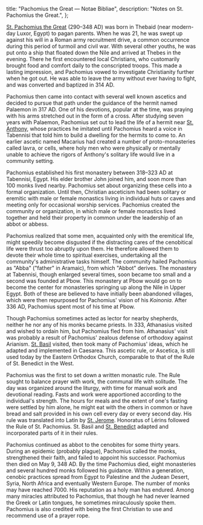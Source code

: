   title: "Pachomius the Great — Notae Bibliae",
  description: "Notes on St. Pachomius the Great.",
};

<Initial text="Pachomius the Great" />

[St. Pachomius the Great](/glossary/names#pachomius) (290–348 AD) was born in Thebaid (near modern-day Luxor, Egypt) to pagan parents. When he was 21, he was swept up against his will in a Roman army recruitment drive, a common occurrence during this period of turmoil and civil war. With several other youths, he was put onto a ship that floated down the Nile and arrived at Thebes in the evening. There he first encountered local Christians, who customarily brought food and comfort daily to the conscripted troops. This made a lasting impression, and Pachomius vowed to investigate Christianity further when he got out. He was able to leave the army without ever having to fight, and was converted and baptized in 314 AD.

Pachomius then came into contact with several well known ascetics and decided to pursue that path under the guidance of the hermit named Palaemon in 317 AD. One of his devotions, popular at the time, was praying with his arms stretched out in the form of a cross. After studying seven years with Palaemon, Pachomius set out to lead the life of a hermit near [St. Anthony](/people/saints/desert-fathers/anthony-the-great), whose practices he imitated until Pachomius heard a voice in Tabennisi that told him to build a dwelling for the hermits to come to. An earlier ascetic named Macarius had created a number of proto-monasteries called lavra, or cells, where holy men who were physically or mentally unable to achieve the rigors of Anthony's solitary life would live in a community setting.

Pachomius established his first monastery between 318–323 AD at Tabennisi, Egypt. His elder brother John joined him, and soon more than 100 monks lived nearby. Pachomius set about organizing these cells into a formal organization. Until then, Christian asceticism had been solitary or eremitic with male or female monastics living in individual huts or caves and meeting only for occasional worship services. Pachomius created the community or <Definition lang="greek" anchor="koinobion" text="cenobitic" /> organization, in which male or female monastics lived together and held their property in common under the leadership of an abbot or abbess.

Pachomius realized that some men, acquainted only with the eremitical life, might speedily become disgusted if the distracting cares of the cenobitical life were thrust too abruptly upon them. He therefore allowed them to devote their whole time to spiritual exercises, undertaking all the community's administrative tasks himself. The community hailed Pachomius as "Abba" ("father" in Aramaic), from which "Abbot" derives. The monastery at Tabennisi, though enlarged several times, soon became too small and a second was founded at Pbow. This monastery at Pbow would go on to become the center for monasteries springing up along the Nile in Upper Egypt. Both of these are believed to have initially been abandoned villages, which were then repurposed for Pachomius' vision of his *Koinonia*. After 336 AD, Pachomius spent most of his time at Pbow.

Though Pachomius sometimes acted as lector for nearby shepherds, neither he nor any of his monks became priests. In 333, Athanasius visited and wished to ordain him, but Pachomius fled from him. Athanasius' visit was probably a result of Pachomius' zealous defense of orthodoxy against Arianism. [St. Basil](/people/saints/cappadocian-fathers/basil-the-great) visited, then took many of Pachomius' ideas, which he adapted and implemented in Caesarea. This ascetic rule, or Ascetica, is still used today by the Eastern Orthodox Church, comparable to that of the Rule of St. Benedict in the West.

Pachomius was the first to set down a written monastic rule. The Rule sought to balance prayer with work, the communal life with solitude. The day was organized around the liturgy, with time for manual work and devotional reading. Fasts and work were apportioned according to the individual's strength. The hours for meals and the extent of one's fasting were settled by him alone, he might eat with the others in common or have bread and salt provided in his own cell every day or every second day. His rule was translated into Latin by [St. Jerome](/people/saints/latin-fathers/jerome-of-stridon). Honoratus of Lérins followed the Rule of St. Pachomius. St. Basil and [St. Benedict](/people/saints/medieval/benedict-of-nursia) adapted and incorporated parts of it in their rules.

Pachomius continued as abbot to the cenobites for some thirty years. During an epidemic (probably plague), Pachomius called the monks, strengthened their faith, and failed to appoint his successor. Pachomius then died on May 9, 348 AD. By the time Pachomius died, eight monasteries and several hundred monks followed his guidance. Within a generation, cenobic practices spread from Egypt to Palestine and the Judean Desert, Syria, North Africa and eventually Western Europe. The number of monks may have reached 7000. His reputation as a holy man has endured. Among many miracles attributed to Pachomius, that though he had never learned the Greek or Latin tongues, he sometimes miraculously spoke them. Pachomius is also credited with being the first Christian to use and recommend use of a prayer rope.
